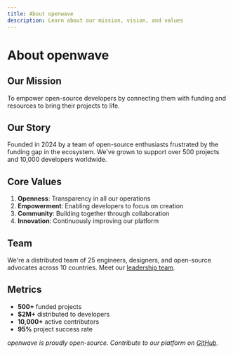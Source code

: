 ```yaml
---
title: About openwave
description: Learn about our mission, vision, and values
---
```


# About openwave

## Our Mission

To empower open-source developers by connecting them with funding and resources to bring their projects to life.

## Our Story

Founded in 2024 by a team of open-source enthusiasts frustrated by the funding gap in the ecosystem. We've grown to support over 500 projects and 10,000 developers worldwide.

## Core Values

1. **Openness**: Transparency in all our operations
2. **Empowerment**: Enabling developers to focus on creation
3. **Community**: Building together through collaboration
4. **Innovation**: Continuously improving our platform

## Team

We're a distributed team of 25 engineers, designers, and open-source advocates across 10 countries. Meet our [leadership team](/doc/team).

## Metrics

- **500+** funded projects
- **$2M+** distributed to developers
- **10,000+** active contributors
- **95%** project success rate

_openwave is proudly open-source. Contribute to our platform on [GitHub](https://github.com/openwave)._
